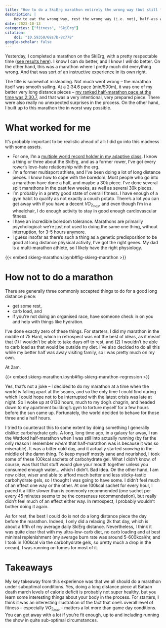 ```yaml
---
title: "How to do a SkiErg marathon entirely the wrong way (but still finish)"
description: |
    How to eat the wrong way, rest the wrong way (i.e. not), half-ass all relevant parts of preparation for a marathon and still finish with an okay time.  
date: 2023-10-13
categories: ["fitness", "SkiErg"]
citation:
    doi: "10.59350/68s7b-8c778"
google-scholar: false
---
```


Yesterday, I completed a marathon on the SkiErg, with a pretty respectable time ([see results here](https://log.concept2.com/profile/177991/log/79965221)). I know I can do better, and I know I _will_ do better. On the other hand, this was a marathon where I pretty much did everything wrong. And that was sort of an instructive experience in its own right.

The title is somewhat misleading. Not much went wrong – the marathon itself was smooth sailing. At a 2:34.6 pace (min/500m), it was one of my better very long distance pieces – [my ranked half-marathon pace at the time was 2:30.7](https://log.concept2.com/profile/177991/log/79735748), and that was a very intentional, very prepared piece. There were also really no unexpected surprises in the process. On the other hand, I built up to this marathon the in worst way possible. 

# What worked for me
It's probably important to be realistic ahead of all: I did go into this madness with some assets. 

* For one, I'm a [multiple world record holder in my adaptive class](https://www.concept2.com/skierg/motivation/records/adaptive-world?event=&gender=M&age_category=30&adaptive=31&op=Search&form_id=concept2_record_search_form#results). I know a thing or three about the SkiErg, and as a former rower, I've got every rower's love-hate relationship with the erg.
* I'm a former multisport athlete, and I've been doing a lot of long distance pieces. I know how to cope with the boredom. Most people who go into a marathon have done a half, and maybe a 30k piece. I've done several split marathons in the past few weeks, as well as several 30k pieces. 
* I'm probably in a pretty good state of overall fitness. I have enough of a gym habit to qualify as not exactly a couch potato. There's a lot you can get away with if you have a decent $VO_{2_{max}}$, and even though I'm in a wheelchair, I do enough activity to stay in good enough cardiovascular fitness.
* I have an incredible boredom tolerance. Marathons are primarily psychological: we're just not used to doing the same one thing, without interruption, for 3-5 hours anymore. 
* I guess insofar as there's such a thing as a genetic predisposition to be good at long distance physical activity, I've got the right genes. My dad is a multi-marathon athlete, so I likely have the right physiology.

{{< embed skierg-marathon.ipynb#fig-skierg-marathon >}}

# How not to do a marathon

There are generally three commonly accepted things to do for a good long distance piece:

* get some rest,
* carb load, and
* if you're not doing an organised race, have someone check in on you and help with things like hydration.

I've done exactly zero of these things. For starters, I did my marathon in the middle of 75 Hard, which in retrospect was not the best of ideas, as it meant that (1) I wouldn't be able to take days off to rest, and (2) I wouldn't be able to carb load as that would be outside my diet. I've also decided to do all this while my better half was away visiting family, so I was pretty much on my own. 

At 2am. 

{{< embed skierg-marathon.ipynb#fig-skierg-marathon-regression >}}

Yes, that's not a joke – I decided to do my marathon at a time when the world is falling apart at the seams, and so the only time I could find during which I could hope not to be interrupted with the latest crisis was late at night. So I woke up at 0130 hours, much to my dog's chagrin, and headed down to my apartment building's gym to torture myself for a few hours before the sun came up. Fortunately, the world decided to behave for those three and a half hours.

I tried to counteract this to some extent by doing something I generally dislike: carbohydrate gels. A long, long time ago, in a galaxy far away, I ran the Watford half-marathon when I was still into actually running (by far the only reason I remember _where_ that half-marathon was is because it was so miserable). It was a bitter cold day, and it actually started _snowing_ in the middle of the damn thing. To keep myself mostly sane and nourished, I took some of these 100kcal sachets of carbohydrate gel. What I didn't know, of course, was that that stuff would glue your mouth together unless you consumed enough water... which I didn't. Bad idea. On the other hand, I am now older, wiser and able to afford much better and less sticky-tastic carbohydrate gels, so I thought I was going to have some. I didn't feel much of an effect one way or the other. At one 100kcal sachet for every hour, I paced it a little slower than is commonly recommended (one sachet per every 45 minutes seems to be the consensus recommendation), but really didn't feel much of an effect either way. In retrospect, I probably wouldn't bother doing it again.

As for rest, the best I could do is not do a long distance piece the day before the marathon. Indeed, I only did a relaxing 2k that day, which is about a fifth of my average daily SkiErg distance. Nevertheless, I think it was quite clear that with my ultra-low-carb diet, no carb loading and at best minimal replenishment (my average burn rate was around 5-600kcal/hr, and I took in 100kcal via the carbohydrate gels, so pretty much a drop in the ocean), I was running on fumes for most of it. 

# Takeaways
My key takeaway from this experience was that we all should do a marathon under suboptimal conditions. Yes, doing a long distance piece at Bataan death march levels of calorie deficit is probably not super healthy, but you learn some interesting things about your body in the process. For starters, I think it was an interesting illustration of the fact that one's overall level of fitness -- especially $VO_{2_{max}}$ -- matters a lot more than game day conditions. You can get away with a lot if you're fit enough, up to and including running the show in quite sub-optimal circumstances. 
